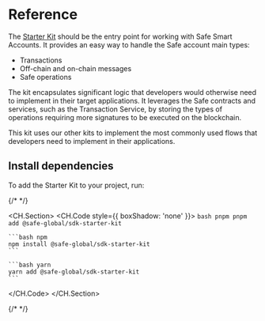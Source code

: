 # Reference

The [Starter Kit](https://github.com/safe-global/safe-core-sdk/tree/main/packages/sdk-starter-kit) should be the entry point for working with Safe Smart Accounts. It provides an easy way to handle the Safe account main types:

  - Transactions
  - Off-chain and on-chain messages
  - Safe operations

The kit encapsulates significant logic that developers would otherwise need to implement in their target applications. It leverages the Safe contracts and services, such as the Transaction Service, by storing the types of operations requiring more signatures to be executed on the blockchain.

This kit uses our other kits to implement the most commonly used flows that developers need to implement in their applications.

## Install dependencies

To add the Starter Kit to your project, run:

{/* <!-- vale off --> */}

<CH.Section>
  <CH.Code style={{ boxShadow: 'none' }}>
    ```bash pnpm
    pnpm add @safe-global/sdk-starter-kit
    ```

    ```bash npm
    npm install @safe-global/sdk-starter-kit
    ```

    ```bash yarn
    yarn add @safe-global/sdk-starter-kit
    ```

  </CH.Code>
</CH.Section>

{/* <!-- vale on --> */}
